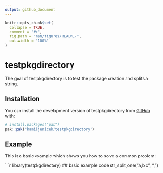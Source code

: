 ```yaml
---
output: github_document
---
```


<!-- README.md is generated from README.Rmd. Please edit that file -->

```r
knitr::opts_chunk$set(
  collapse = TRUE,
  comment = "#>",
  fig.path = "man/figures/README-",
  out.width = "100%"
)
```

# testpkgdirectory

<!-- badges: start -->
<!-- badges: end -->

The goal of testpkgdirectory is to test the package creation and splits a string.

## Installation

You can install the development version of testpkgdirectory from [GitHub](https://github.com/) with:

``` r
# install.packages("pak")
pak::pak("kamiljenicek/testpkgdirectory")
```

## Example

This is a basic example which shows you how to solve a common problem:

```r
library(testpkgdirectory)
## basic example code
str_split_one("a,b,c", ",")
